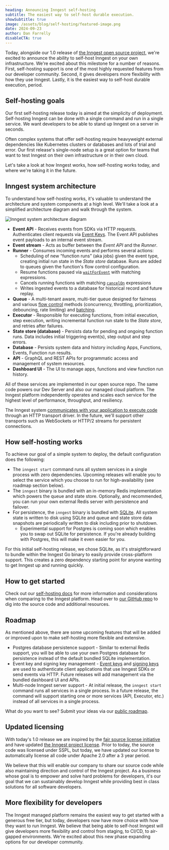 ```yaml
---
heading: Announcing Inngest self-hosting
subtitle: The easiest way to self-host durable execution.
showSubtitle: true
image: /assets/blog/self-hosting/featured-image.png
date: 2024-09-23
author: Dan Farrelly
disableCTA: true
---
```


Today, alongside our 1.0 release of [the Inngest open source project](https://github.com/inngest/inngest), we're excited to announce the ability to self-host Inngest on your own infrastructure. We're excited about this milestone for a number of reasons. First, self-hosting support is one of the most highly requested features from our developer community. Second, it gives developers more flexibility with how they use Inngest. Lastly, it is the easiest way to self-host durable execution, period.

## Self-hosting goals

Our first self-hosting release today is aimed at the simplicity of deployment. Self-hosting Inngest can be done with a single command and run in a single service. We want developers to be able to stand up Inngest on a server in seconds.

Often complex systems that offer self-hosting require heavyweight external dependencies like Kubernetes clusters or databases and lots of trial and error. Our first release's single-node setup is a great option for teams that want to test Inngest on their own infrastructure or in their own cloud.

Let's take a look at how Inngest works, how self-hosting works today, and where we're taking it in the future.

## Inngest system architecture

To understand how self-hosting works, it's valuable to understand the architecture and system components at a high level. We'll take a look at a simplified architecture diagram and walk through the system.

![Inngest system architecture diagram](/assets/docs/self-hosting/system-architecture-2024-09-23.png)

* **Event API** - Receives events from SDKs via HTTP requests. Authenticates client requests via [Event Keys](/docs/events/creating-an-event-key?ref=docs-self-hosting). The Event API publishes event payloads to an internal event stream.
* **Event stream** - Acts as buffer between the _Event API_ and the _Runner_.
* **Runner** - Consumes incoming events and performs several actions:
  * Scheduling of new “function runs” (aka jobs) given the event type, creating initial run state in the _State store_ database. Runs are added to queues given the function's flow control configuration.
  * Resume functions paused via [`waitForEvent`](/docs/features/inngest-functions/steps-workflows/wait-for-event?ref=docs-self-hosting) with matching expressions.
  * Cancels running functions with matching [`cancelOn`](/docs/features/inngest-functions/cancellation/cancel-on-events?ref=docs-self-hosting) expressions
  * Writes ingested events to a database for historical record and future replay.
* **Queue** - A multi-tenant aware, multi-tier queue designed for fairness and various [flow control](/docs/guides/flow-control?ref=docs-self-hosting) methods (concurrency, throttling, prioritization, debouncing, rate limiting) and [batching](/docs/guides/batching?ref=docs-self-hosting).
* **Executor** - Responsible for executing functions, from initial execution, step execution, writing incremental function run state to the _State store_, and retries after failures.
* **State store (database)** - Persists data for pending and ongoing function runs. Data includes initial triggering event(s), step output and step errors.
* **Database** - Persists system data and history including Apps, Functions, Events, Function run results.
* **API** - GraphQL and REST APIs for programmatic access and management of system resources.
* **Dashboard UI** - The UI to manage apps, functions and view function run history.

All of these services are implemented in our open source repo. The same code powers our Dev Server and also our managed cloud platform. The Inngest platform independently operates and scales each service for the highest level of performance, throughput, and resiliency.

The Inngest system [communicates with your application to execute code](https://www.inngest.com/blog/durable-functions-a-visual-javascript-primer) through an HTTP transport driver. In the future, we'll support other transports such as WebSockets or HTTP/2 streams for persistent connections.

## How self-hosting works

To achieve our goal of a simple system to deploy, the default configuration does the following:

* The `inngest start` command runs all system services in a single process with zero dependencies. Upcoming releases will enable you to select the service which you choose to run for high-availability (see roadmap section below).
* The `inngest` binary is bundled with an in-memory Redis implementation which powers the queue and state store. Optionally, and recommended, you can run your own external Redis server with persistence and failover.
* For persistence, the `inngest` binary is bundled with [SQLite](https://www.sqlite.org/). All system state is written to disk using SQLite and queue and state store data snapshots are periodically written to disk including prior to shutdown.
  * Experimental support for Postgres is coming soon which enables you to swap out SQLite for persistence. If you're already building with Postgres, this will make it even easier for you.

For this initial self-hosting release, we chose SQLite, as it's straightforward to bundle within the Inngest Go binary to easily provide cross-platform support. This creates a zero dependency starting point for anyone wanting to get Inngest up and running quickly.

## How to get started

Check out our [self-hosting docs](https://www.inngest.com/docs/self-hosting) for more information and considerations when comparing to the Inngest platform. Head over to [our GitHub repo](https://github.com/inngest/inngest) to dig into the source code and additional resources.

## Roadmap

As mentioned above, there are some upcoming features that will be added or improved upon to make self-hosting more flexible and extensive.

* Postgres database persistence support \- Similar to external Redis support, you will be able to use your own Postgres database for persistence instead of the default bundled SQLite implementation.
* Event key and signing key management \- [Event keys](https://www.inngest.com/docs/events/creating-an-event-key) and [signing keys](https://www.inngest.com/docs/platform/signing-keys) are used to authenticate client applications that use Inngest SDKs or send events via HTTP. Future releases will add management via the bundled dashboard UI and APIs.
* Multi-node Inngest server support \- At initial release, the `inngest start` command runs all services in a single process. In a future release, the command will support starting one or more services (API, Executor, etc.) instead of all services in a single process.

What do you want to see? Submit your ideas via our [public roadmap](https://roadmap.inngest.com/roadmap).

## Updated licensing

With today's 1.0 release we are inspired by the [fair source license initiative](https://fair.io/) and have updated [the Inngest project license](https://github.com/inngest/inngest/blob/main/LICENSE.md). Prior to today, the source code was licensed under SSPL, but today, we have updated our license to automatically license all code under Apache 2.0 after a 3 year period.

We believe that this will enable our company to share our source code while also maintaining direction and control of the Inngest project. As a business whose goal is to empower and solve hard problems for developers, it's our goal that we can sustainably develop Inngest while providing best in class solutions for all software developers.

## More flexibility for developers

The Inngest managed platform remains the easiest way to get started with a generous free tier, but today, developers now have more choice with how they want to run Inngest. We believe that being able to self-host Inngest will give developers more flexibility and control from staging, to CI/CD, to air-gapped environments. We're excited about this new phase expanding options for our developer community.
